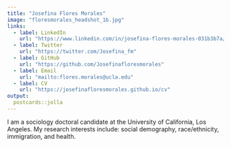 ```yaml
---
title: "Josefina Flores Morales"
image: "floresmorales_headshot_1b.jpg"
links:
  - label: LinkedIn
    url: "https://www.linkedin.com/in/josefina-flores-morales-031b3b7a/"
  - label: Twitter
    url: "https://twitter.com/Josefina_fm"
  - label: GitHub
    url: "https://github.com/Josefinafloresmorales"
  - label: Email
    url: "mailto:flores.morales@ucla.edu"
  - label: CV
    url: "https://josefinafloresmorales.github.io/cv"
output:
  postcards::jolla
---
```

 
I am a sociology doctoral candidate at the University of California, Los Angeles. My research interests include: social demography, race/ethnicity, immigration, and health. 

